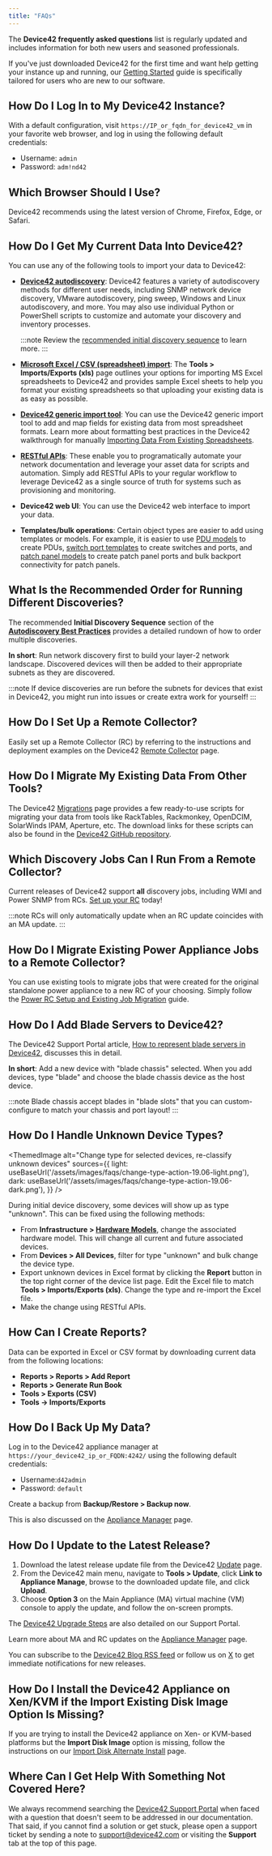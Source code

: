 ```yaml
---
title: "FAQs"
---
```



The **Device42 frequently asked questions** list is regularly updated and includes information for both new users and seasoned professionals.

If you've just downloaded Device42 for the first time and want help getting your instance up and running, our [Getting Started](getstarted/index.mdx) guide is specifically tailored for users who are new to our software.

## How Do I Log In to My Device42 Instance?

With a default configuration, visit `https://IP_or_fqdn_for_device42_vm` in your favorite web browser, and  log in using the following default credentials:

- Username: `admin`
- Password: `adm!nd42`

## Which Browser Should I Use?

Device42 recommends using the latest version of Chrome, Firefox, Edge, or Safari.

## How Do I Get My Current Data Into Device42?

You can use any of the following tools to import your data to Device42:

- [**Device42 autodiscovery**](auto-discovery/index.mdx): Device42 features a variety of autodiscovery methods for different user needs, including SNMP network device discovery, VMware autodiscovery, ping sweep, Windows and Linux autodiscovery, and more. You may also use individual Python or PowerShell scripts to customize and automate your discovery and inventory processes.

  :::note
  Review the [recommended initial discovery sequence](auto-discovery/autodisc-best-practices.mdx) to learn more.
  :::

- [**Microsoft Excel / CSV (spreadsheet) import**](integration/imports/index.mdx): The **Tools > Imports/Exports (xls)** page outlines your options for importing MS Excel spreadsheets to Device42 and provides sample Excel sheets to help you format your existing spreadsheets so that uploading your existing data is as easy as possible.
- [**Device42 generic import tool**](https://www.device42.com/blog/2018/06/19/new-features-added-to-the-generic-import-tool/): You can use the Device42 generic import tool to add and map fields for existing data from most spreadsheet formats. Learn more about formatting best practices in the Device42 walkthrough for manually [Importing Data From Existing Spreadsheets](getstarted/importing-data-from-existing-spreadsheets.mdx).
- [**RESTful APIs**](https://api.device42.com): These enable you to programatically automate your network documentation and leverage your asset data for scripts and automation. Simply add RESTful APIs to your regular workflow to leverage Device42 as a single source of truth for systems such as provisioning and monitoring.
- **Device42 web UI**: You can use the Device42 web interface to import your data.
- **Templates/bulk operations**: Certain object types are easier to add using templates or models. For example, it is easier to use [PDU models](infrastructure-management/power-units/defining-pdu-models.mdx) to create PDUs, [switch port templates](infrastructure-management/ipam/switch-templates.mdx) to create switches and ports, and [patch panel models](infrastructure-management/power-units/defining-pdu-models.mdx) to create patch panel ports and bulk backport connectivity for patch panels.

## What Is the Recommended Order for Running Different Discoveries?

The recommended **Initial Discovery Sequence** section of the [**Autodiscovery Best Practices**](/auto-discovery/autodisc-best-practices/) provides a detailed rundown of how to order multiple discoveries.

**In short**: Run network discovery first to build your layer-2 network landscape. Discovered devices will then be added to their appropriate subnets as they are discovered.

:::note
If device discoveries are run before the subnets for devices that exist in Device42, you might run into issues or create extra work for yourself!
:::

## How Do I Set Up a Remote Collector?

Easily set up a Remote Collector (RC) by referring to the instructions and deployment examples on the Device42 [Remote Collector](auto-discovery/remote-collector-rc.mdx) page.

## How Do I Migrate My Existing Data From Other Tools?

The Device42 [Migrations](https://www.device42.com/migrations/) page provides a few ready-to-use scripts for migrating your data from tools like RackTables, Rackmonkey, OpenDCIM, SolarWinds IPAM, Aperture, etc. The download links for these scripts can also be found in the [Device42 GitHub repository](https://github.com/device42).

## Which Discovery Jobs Can I Run From a Remote Collector?

Current releases of Device42 support **all** discovery jobs, including WMI and Power SNMP from RCs. [Set up your RC](auto-discovery/remote-collector-rc.mdx) today!

:::note
RCs will only automatically update when an RC update coincides with an MA update.
:::

## How Do I Migrate Existing Power Appliance Jobs to a Remote Collector?

You can use existing tools to migrate jobs that were created for the original standalone power appliance to a new RC of your choosing. Simply follow the [Power RC Setup and Existing Job Migration](infrastructure-management/power-and-environmental-monitoring/power-rc-setup-job-migration.mdx) guide.

## How Do I Add Blade Servers to Device42?

The Device42 Support Portal article, [How to represent blade servers in Device42](https://support.device42.com/hc/en-us/articles/222221468-How-to-represent-blade-servers-in-device42#:~:text=When%20adding%20a%20new%20device,the%20blade%20server%20belongs%20to.), discusses this in detail.

**In short**: Add a new device with "blade chassis" selected. When you add devices, type "blade" and choose the blade chassis device as the host device.

:::note
Blade chassis accept blades in "blade slots" that you can custom-configure to match your chassis and port layout!
:::

## How Do I Handle Unknown Device Types?

<ThemedImage
  alt="Change type for selected devices, re-classify unknown devices"
  sources={{
    light: useBaseUrl('/assets/images/faqs/change-type-action-19.06-light.png'),
    dark: useBaseUrl('/assets/images/faqs/change-type-action-19.06-dark.png'),
  }}
/>

During initial device discovery, some devices will show up as type "unknown". This can be fixed using the following methods:

- From **Infrastructure > [Hardware Models](/infrastructure-management/devices/hardware-models-templates.mdx)**, change the associated hardware model. This will change all current and future associated devices.
- From **Devices > All Devices**, filter for type "unknown" and bulk change the device type.
- Export unknown devices in Excel format by clicking the **Report** button in the top right corner of the device list page. Edit the Excel file to match **Tools > Imports/Exports (xls)**. Change the type and re-import the Excel file.
- Make the change using RESTful APIs.

## How Can I Create Reports?

Data can be exported in Excel or CSV format by downloading current data from the following locations:

- **Reports > Reports > Add Report**
- **Reports > Generate Run Book**
- **Tools > Exports (CSV)**
- **Tools -> Imports/Exports**

## How Do I Back Up My Data?

Log in to the Device42 appliance manager at `https://your_device42_ip_or_FQDN:4242/` using the following default credentials:

- Username:`d42admin`
- Password: `default`

Create a backup from **Backup/Restore > Backup now**.

This is also discussed on the [Appliance Manager](/administration/appliance-manager/) page.

## How Do I Update to the Latest Release?

1. Download the latest release update file from the Device42 [Update](https://www.device42.com/update/) page.
2. From the Device42 main menu, navigate to **Tools > Update**, click **Link to Appliance Manage**, browse to the downloaded update file, and click **Upload**.
3. Choose **Option 3** on the Main Appliance (MA) virtual machine (VM) console to apply the update, and follow the on-screen prompts.

The [Device42 Upgrade Steps](https://support.device42.com/hc/en-us/articles/222221228-Upgrade-Steps-Device42) are also detailed on our Support Portal.

Learn more about MA and RC updates on the [Appliance Manager](/administration/appliance-manager/) page.

You can subscribe to the [Device42 Blog RSS feed](https://www.device42.com/blog/feed/) or follow us on [X](https://x.com/device42) to get immediate notifications for new releases.

## How Do I Install the Device42 Appliance on Xen/KVM if the Import Existing Disk Image Option Is Missing?

If you are trying to install the Device42 appliance on Xen- or KVM-based platforms but the **Import Disk Image** option is missing, follow the instructions on our [Import Disk Alternate Install](/getstarted/installation/how-do-i-install-device42-xenkvm-appliance-if-import-existing-disk-image-option-is-missing/) page.

## Where Can I Get Help With Something Not Covered Here?

We always recommend searching the [Device42 Support Portal](https://support.device42.com/hc/en-us) when faced with a question that doesn't seem to be addressed in our documentation. That said, if you cannot find a solution or get stuck, please open a support ticket by sending a note to [support@device42.com](mailto:support@device42.com) or visiting the **Support** tab at the top of this page.
